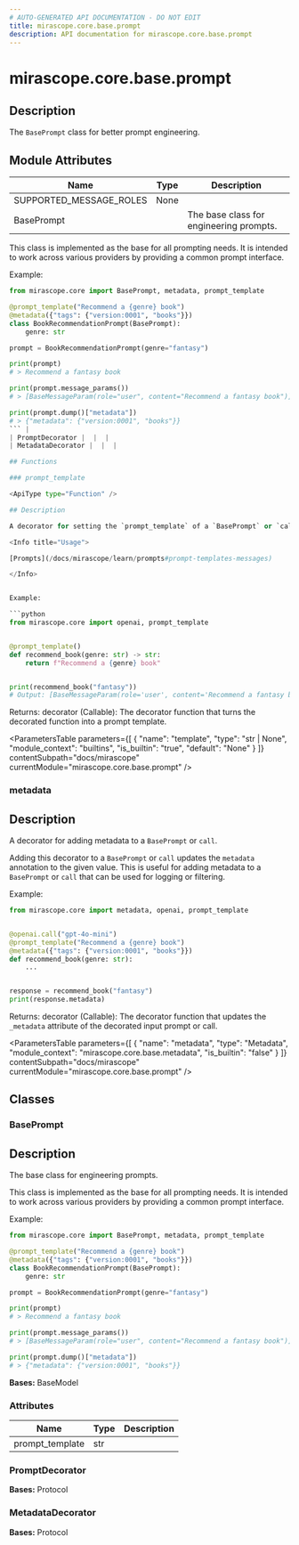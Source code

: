 ```yaml
---
# AUTO-GENERATED API DOCUMENTATION - DO NOT EDIT
title: mirascope.core.base.prompt
description: API documentation for mirascope.core.base.prompt
---
```


# mirascope.core.base.prompt

<ApiType type="Module" />

## Description

The `BasePrompt` class for better prompt engineering.

## Module Attributes

| Name | Type | Description |
| ---- | ---- | ----------- |
| SUPPORTED_MESSAGE_ROLES | None |  |
| BasePrompt |  | The base class for engineering prompts.

This class is implemented as the base for all prompting needs. It is intended to
work across various providers by providing a common prompt interface.

Example:

```python
from mirascope.core import BasePrompt, metadata, prompt_template

@prompt_template("Recommend a {genre} book")
@metadata({"tags": {"version:0001", "books"}})
class BookRecommendationPrompt(BasePrompt):
    genre: str

prompt = BookRecommendationPrompt(genre="fantasy")

print(prompt)
# > Recommend a fantasy book

print(prompt.message_params())
# > [BaseMessageParam(role="user", content="Recommend a fantasy book")]

print(prompt.dump()["metadata"])
# > {"metadata": {"version:0001", "books"}}
``` |
| PromptDecorator |  |  |
| MetadataDecorator |  |  |

## Functions

### prompt_template

<ApiType type="Function" />

## Description

A decorator for setting the `prompt_template` of a `BasePrompt` or `call`.

<Info title="Usage">

[Prompts](/docs/mirascope/learn/prompts#prompt-templates-messages)

</Info>


Example:

```python
from mirascope.core import openai, prompt_template


@prompt_template()
def recommend_book(genre: str) -> str:
    return f"Recommend a {genre} book"


print(recommend_book("fantasy"))
# Output: [BaseMessageParam(role='user', content='Recommend a fantasy book')]
```

Returns:
    decorator (Callable): The decorator function that turns the decorated function
        into a prompt template.

<ParametersTable
  parameters={[
  {
    "name": "template",
    "type": "str | None",
    "module_context": "builtins",
    "is_builtin": "true",
    "default": "None"
  }
]}
  contentSubpath="docs/mirascope"
  currentModule="mirascope.core.base.prompt"
/>

<ReturnType
  type="PromptDecorator | MessagesDecorator"
  moduleContext="mirascope.core.base.prompt"
  isBuiltin={false}
  contentSubpath="docs/mirascope"
  currentModule="mirascope.core.base.prompt"
  description="The decorator function that turns the decorated function\ninto a prompt template."
/>


### metadata

<ApiType type="Function" />

## Description

A decorator for adding metadata to a `BasePrompt` or `call`.

Adding this decorator to a `BasePrompt` or `call` updates the `metadata` annotation
to the given value. This is useful for adding metadata to a `BasePrompt` or `call`
that can be used for logging or filtering.

Example:

```python
from mirascope.core import metadata, openai, prompt_template


@openai.call("gpt-4o-mini")
@prompt_template("Recommend a {genre} book")
@metadata({"tags": {"version:0001", "books"}})
def recommend_book(genre: str):
    ...


response = recommend_book("fantasy")
print(response.metadata)
```

Returns:
    decorator (Callable): The decorator function that updates the `_metadata`
        attribute of the decorated input prompt or call.

<ParametersTable
  parameters={[
  {
    "name": "metadata",
    "type": "Metadata",
    "module_context": "mirascope.core.base.metadata",
    "is_builtin": "false"
  }
]}
  contentSubpath="docs/mirascope"
  currentModule="mirascope.core.base.prompt"
/>

<ReturnType
  type="MetadataDecorator"
  moduleContext="mirascope.core.base.prompt"
  isBuiltin={false}
  contentSubpath="docs/mirascope"
  currentModule="mirascope.core.base.prompt"
  description="The decorator function that updates the `_metadata`\nattribute of the decorated input prompt or call."
/>


## Classes

### BasePrompt

<ApiType type="Class" />

## Description

The base class for engineering prompts.

This class is implemented as the base for all prompting needs. It is intended to
work across various providers by providing a common prompt interface.

Example:

```python
from mirascope.core import BasePrompt, metadata, prompt_template

@prompt_template("Recommend a {genre} book")
@metadata({"tags": {"version:0001", "books"}})
class BookRecommendationPrompt(BasePrompt):
    genre: str

prompt = BookRecommendationPrompt(genre="fantasy")

print(prompt)
# > Recommend a fantasy book

print(prompt.message_params())
# > [BaseMessageParam(role="user", content="Recommend a fantasy book")]

print(prompt.dump()["metadata"])
# > {"metadata": {"version:0001", "books"}}
```

**Bases:** BaseModel

### Attributes

| Name | Type | Description |
| ---- | ---- | ----------- |
| prompt_template | str |  |


### PromptDecorator

<ApiType type="Class" />

**Bases:** Protocol


### MetadataDecorator

<ApiType type="Class" />

**Bases:** Protocol



